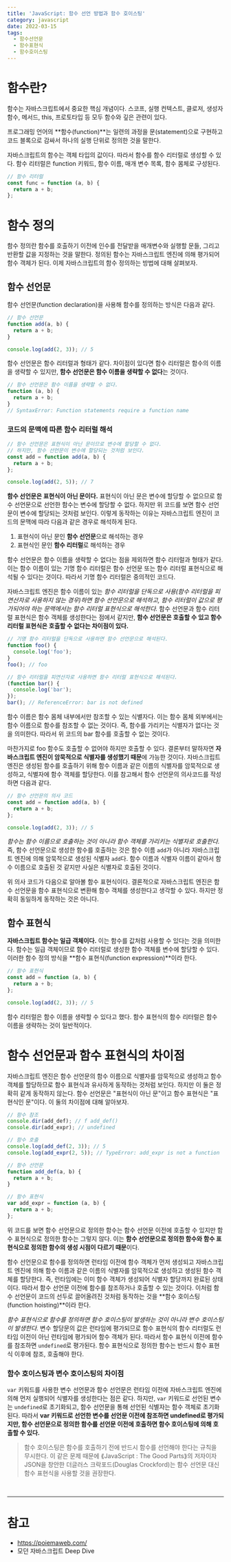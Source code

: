 ```yaml
---
title: 'JavaScript: 함수 선언 방법과 함수 호이스팅'
category: javascript
date: 2022-03-15
tags:
  - 함수선언문
  - 함수표현식
  - 함수호이스팅
---
```


# 함수란?

함수는 자바스크립트에서 중요한 핵심 개념이다. 스코프, 실행 컨텍스트, 클로저, 생성자 함수, 메서드, this, 프로토타입 등 모두 함수와 깊은 관련이 있다.

프로그래밍 언어의 **함수(function)**는 일련의 과정을 문(statement)으로 구현하고 코드 블록으로 감싸서 하나의 실행 단위로 정의한 것을 말한다.

자바스크립트의 함수는 객체 타입의 값이다. 따라서 함수를 함수 리터럴로 생성할 수 있다. 함수 리터럴은 function 키워드, 함수 이름, 매개 변수 목록, 함수 몸체로 구성된다.

```jsx
// 함수 리터럴
const func = function (a, b) {
  return a + b;
};
```

# 함수 정의

함수 정의란 함수를 호출하기 이전에 인수를 전달받을 매개변수와 실행할 문들, 그리고 반환할 값을 지정하는 것을 말한다. 정의된 함수는 자바스크립트 엔진에 의해 평가되어 함수 객체가 된다. 이제 자바스크립트의 함수 정의하는 방법에 대해 살펴보자.

## 함수 선언문

함수 선언문(function declaration)을 사용해 함수를 정의하는 방식은 다음과 같다.

```jsx
// 함수 선언문
function add(a, b) {
  return a + b;
}

console.log(add(2, 3)); // 5
```

함수 선언문은 함수 리터럴과 형태가 같다. 차이점이 있다면 함수 리터럴은 함수의 이름을 생략할 수 있지만, **함수 선언문은 함수 이름을 생략할 수 없다**는 것이다.

```jsx
// 함수 선언문은 함수 이름을 생략할 수 없다.
function (a, b) {
  return a + b;
}
// SyntaxError: Function statements require a function name
```

### 코드의 문맥에 따른 함수 리터럴 해석

```jsx
// 함수 선언문은 표현식이 아닌 문이므로 변수에 할당할 수 없다.
// 하지만, 함수 선언문이 변수에 할당되는 것처럼 보인다.
const add = function add(a, b) {
  return a + b;
};

console.log(add(2, 5)); // 7
```

**함수 선언문은 표현식이 아닌 문이다.** 표현식이 아닌 문은 변수에 할당할 수 없으므로 함수 선언문으로 선언한 함수는 변수에 할당할 수 없다. 하지만 위 코드를 보면 함수 선언문이 변수에 할당되는 것처럼 보인다. 이렇게 동작하는 이유는 자바스크립트 엔진이 코드의 문맥에 따라 다음과 같은 경우로 해석하게 된다.

1. 표현식이 아닌 문인 **함수 선언문**으로 해석하는 경우
2. 표현식인 문인 **함수 리터럴**로 해석하는 경우

함수 선언문은 함수 이름을 생략할 수 없다는 점을 제외하면 함수 리터럴과 형태가 같다. 이는 함수 이름이 있는 기명 함수 리터럴은 함수 선언문 또는 함수 리터럴 표현식으로 해석될 수 있다는 것이다. 따라서 기명 함수 리터럴은 중의적인 코드다.

자바스크립트 엔진은 함수 이름이 있는 _함수 리터럴을 단독으로 사용(함수 리터럴을 피연산자로 사용하지 않는 경우)하면 함수 선언문으로 해석하고, 함수 리터럴이 값으로 평가되어야 하는 문맥에서는 함수 리터럴 표현식으로 해석한다._ 함수 선언문과 함수 리터럴 표현식은 함수 객체를 생성한다는 점에서 같지만, **함수 선언문은 호출할 수 있고 함수 리터럴 표현식은 호출할 수 없다는 차이점이 있다.**

```jsx
// 기명 함수 리터럴을 단독으로 사용하면 함수 선언문으로 해석된다.
function foo() {
  console.log('foo');
}
foo(); // foo

// 함수 리터럴을 피연산자로 사용하면 함수 리터럴 표현식으로 해석된다.
(function bar() {
  console.log('bar');
});
bar(); // ReferenceError: bar is not defined
```

함수 이름은 함수 몸체 내부에서만 참조할 수 있는 식별자다. 이는 함수 몸체 외부에서는 함수 이름으로 함수를 참조할 수 없는 것이다. 즉, 함수를 가리키는 식별자가 없다는 것을 의미한다. 따라서 위 코드의 bar 함수를 호출할 수 없는 것이다.

마찬가지로 foo 함수도 호출할 수 없어야 하지만 호출할 수 있다. 결론부터 말하자면 **자바스크립트 엔진이 암묵적으로 식별자를 생성했기 때문**에 가능한 것이다. 자바스크립트 엔진은 생성된 함수를 호출하기 위해 함수 이름과 같은 이름의 식별자를 암묵적으로 생성하고, 식별자에 함수 객체를 할당한다. 이를 참고해서 함수 선언문의 의사코드를 작성하면 다음과 같다.

```jsx
// 함수 선언문의 의사 코드
const add = function add(a, b) {
  return a + b;
};

console.log(add(2, 3)); // 5
```

_함수는 함수 이름으로 호출하는 것이 아니라 함수 객체를 가리키는 식별자로 호출한다._ 즉, 함수 선언문으로 생성한 함수를 호출하는 것은 함수 이름 `add`가 아니라 자바스크립트 엔진에 의해 암묵적으로 생성된 식별자 `add`다. 함수 이름과 식별자 이름이 같아서 함수 이름으로 호출된 것 같지만 사실은 식별자로 호출된 것이다.

위 의사 코드가 다음으로 알아볼 함수 표현식이다. 결론적으로 자바스크립트 엔진은 함수 선언문을 함수 표현식으로 변환해 함수 객체를 생성한다고 생각할 수 있다. 하지만 정확히 동일하게 동작하는 것은 아니다.

## 함수 표현식

**자바스크립트 함수는 일급 객체이다.** 이는 함수를 값처럼 사용할 수 있다는 것을 의미한다. 함수는 일급 객체이므로 함수 리터럴로 생성한 함수 객체를 변수에 할당할 수 있다. 이러한 함수 정의 방식을 **함수 표현식(function expression)**이라 한다.

```jsx
// 함수 표현식
const add = function (a, b) {
  return a + b;
};

console.log(add(2, 3)); // 5
```

함수 리터럴은 함수 이름을 생략할 수 있다고 했다. 함수 표현식의 함수 리터럴은 함수 이름을 생략하는 것이 일반적이다.

# 함수 선언문과 함수 표현식의 차이점

자바스크립트 엔진은 함수 선언문의 함수 이름으로 식별자를 암묵적으로 생성하고 함수 객체를 할당하므로 함수 표현식과 유사하게 동작하는 것처럼 보인다. 하지만 이 둘은 정확히 같게 동작하지 않는다. 함수 선언문은 "표현식이 아닌 문"이고 함수 표현식은 "표현식인 문"이다. 이 둘의 차이점에 대해 알아보자.

```jsx
// 함수 참조
console.dir(add_def); // f add_def()
console.dir(add_expr); // undefined

// 함수 호출
console.log(add_def(2, 3)); // 5
console.log(add_expr(2, 5)); // TypeError: add_expr is not a function

// 함수 선언문
function add_def(a, b) {
  return a + b;
}

// 함수 표현식
var add_expr = function (a, b) {
  return a + b;
};
```

위 코드를 보면 함수 선언문으로 정의한 함수는 함수 선언문 이전에 호출할 수 있지만 함수 표현식으로 정의한 함수는 그렇지 않다. 이는 **함수 선언문으로 정의한 함수와 함수 표현식으로 정의한 함수의 생성 시점이 다르기 때문**이다.

함수 선언문으로 함수를 정의하면 런타임 이전에 함수 객체가 먼저 생성되고 자바스크립트 엔진에 의해 함수 이름과 같은 이름의 식별자를 암묵적으로 생성하고 생성된 함수 객체를 할당한다. 즉, 런타임에는 이미 함수 객체가 생성되어 식별자 할당까지 완료된 상태이다. 따라서 함수 선언문 이전에 함수를 참조하거나 호출할 수 있는 것이다. 이처럼 함수 선언문이 코드의 선두로 끌어올려진 것처럼 동작하는 것을 **함수 호이스팅(function hoisting)**이라 한다.

_함수 표현식으로 함수를 정의하면 함수 호이스팅이 발생하는 것이 아니라 변수 호이스팅이 발생한다._ 변수 할당문의 값은 런타임에 평가되므로 함수 표현식의 함수 리터럴도 런타임 이전이 아닌 런타임에 평가되어 함수 객체가 된다. 따라서 함수 표현식 이전에 함수를 참조하면 `undefined`로 평가된다. 함수 표현식으로 정의한 함수는 반드시 함수 표현식 이후에 참조, 호출해야 한다.

### 함수 호이스팅과 변수 호이스팅의 차이점

`var` 키워드를 사용한 변수 선언문과 함수 선언문은 런타임 이전에 자바스크립트 엔진에 의해 먼저 실행되어 식별자를 생성한다는 점은 같다. 하지만, `var` 키워드로 선언된 변수는 `undefined`로 초기화되고, 함수 선언문을 통해 선언된 식별자는 함수 객체로 초기화된다. 따라서 **var 키워드로 선언한 변수를 선언문 이전에 참조하면 undefined로 평가되지만, 함수 선언문으로 정의한 함수를 선언문 이전에 호출하면 함수 호이스팅에 의해 호출할 수 있다.**

> 함수 호이스팅은 함수를 호출하기 전에 반드시 함수를 선언해야 한다는 규칙을 무시한다. 이 같은 문제 때문에 ⟪JavaScript : The Good Parts⟫의 저자이자 JSON을 창안한 더글러스 크락포드(Douglas Crockford)는 함수 선언문 대신 함수 표현식을 사용할 것을 권장한다.

<br />

---

# 참고

- https://poiemaweb.com/
- 모던 자바스크립트 Deep Dive
